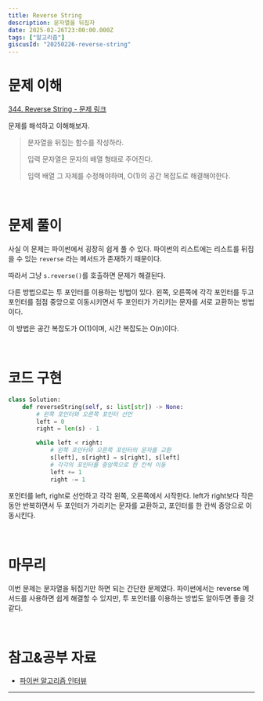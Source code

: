 ```yaml
---
title: Reverse String
description: 문자열을 뒤집자
date: 2025-02-26T23:00:00.000Z
tags: ["알고리즘"]
giscusId: "20250226-reverse-string"
---
```


# 문제 이해

[344. Reverse String - 문제 링크](https://leetcode.com/problems/reverse-string/description/)

문제를 해석하고 이해해보자.

> 문자열을 뒤집는 함수를 작성하라.
>
> 입력 문자열은 문자의 배열 형태로 주어진다.
>
> 입력 배열 그 자체를 수정해야하며, O(1)의 공간 복잡도로 해결해야한다.

<br />

# 문제 풀이

사실 이 문제는 파이썬에서 굉장히 쉽게 풀 수 있다. 파이썬의 리스트에는 리스트를 뒤집을 수 있는 `reverse` 라는 메서드가 존재하기 때문이다.

따라서 그냥 `s.reverse()`를 호출하면 문제가 해결된다.

다른 방법으로는 투 포인터를 이용하는 방법이 있다. 왼쪽, 오른쪽에 각각 포인터를 두고 포인터를 점점 중앙으로 이동시키면서 두 포인터가 가리키는 문자를 서로 교환하는 방법이다.

이 방법은 공간 복잡도가 O(1)이며, 시간 복잡도는 O(n)이다.

<br />

# 코드 구현

```python showLineNumbers title="reverse-string.py"
class Solution:
    def reverseString(self, s: list[str]) -> None:
        # 왼쪽 포인터와 오른쪽 포인터 선언
        left = 0
        right = len(s) - 1

        while left < right:
            # 왼쪽 포인터와 오른쪽 포인터의 문자를 교환
            s[left], s[right] = s[right], s[left]
            # 각각의 포인터를 중앙쪽으로 한 칸씩 이동
            left += 1
            right -= 1
```

포인터를 left, right로 선언하고 각각 왼쪽, 오른쪽에서 시작한다. left가 right보다 작은 동안 반복하면서 두 포인터가 가리키는 문자를 교환하고, 포인터를 한 칸씩 중앙으로 이동시킨다.

<br />

# 마무리

이번 문제는 문자열을 뒤집기만 하면 되는 간단한 문제였다. 파이썬에서는 reverse 메서드를 사용하면 쉽게 해결할 수 있지만, 투 포인터를 이용하는 방법도 알아두면 좋을 것 같다.

<br />

# 참고&공부 자료

- [파이썬 알고리즘 인터뷰](https://github.com/onlybooks/python-algorithm-interview)

---
